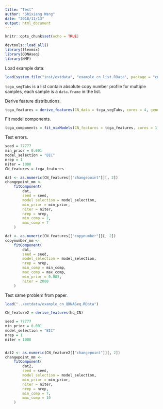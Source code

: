 ```yaml
---
title: "Test"
author: "Shixiang Wang"
date: "2018/11/13"
output: html_document
---
```


```r
knitr::opts_chunk$set(echo = TRUE)
```


```r
devtools::load_all()
library(flexmix)
library(QDNAseq)
library(NMF)
```


Load example data:

```r
load(system.file("inst/extdata", "example_cn_list.RData", package = "cnPattern"))
```

`tcga_segTabs` is a list contain absolute copy number profile for multiple samples, each sample is a `data.frame` in the list.

Derive feature distributions.

```r
tcga_features = derive_features(CN_data = tcga_segTabs, cores = 4, genome_build = "hg19")
```

Fit model components.

```r
tcga_components = fit_mixModels(CN_features = tcga_features, cores = 1)
```



Test errors.

```r
seed = 77777
min_prior = 0.001
model_selection = "BIC"
nrep = 1
niter = 1000
CN_features = tcga_features

dat <- as.numeric(CN_features[["changepoint"]][, 2])
changepoint_mm <-
    fitComponent(
        dat,
        seed = seed,
        model_selection = model_selection,
        min_prior = min_prior,
        niter = niter,
        nrep = nrep,
        min_comp = 2,
        max_comp = 7
    )

dat <- as.numeric(CN_features[["copynumber"]][, 2])
copynumber_mm <-
    fitComponent(
        dat,
        seed = seed,
        model_selection = model_selection,
        nrep = nrep,
        min_comp = min_comp,
        max_comp = max_comp,
        min_prior = 0.005,
        niter = 2000
    )

```


Test same problem from paper.

```r
load("../extdata/example_cn_QDNASeq.RData")
```

```r
CN_feature2 = derive_features(hq_CN)
```


```r
seed = 77777
min_prior = 0.001
model_selection = "BIC"
nrep = 1
niter = 1000


dat2 <- as.numeric(CN_feature2[["changepoint"]][, 2])
changepoint_mm <-
    fitComponent(
        dat2,
        seed = seed,
        model_selection = model_selection,
        min_prior = min_prior,
        niter = niter,
        nrep = nrep,
        min_comp = 7,
        max_comp = 10
    )
```

